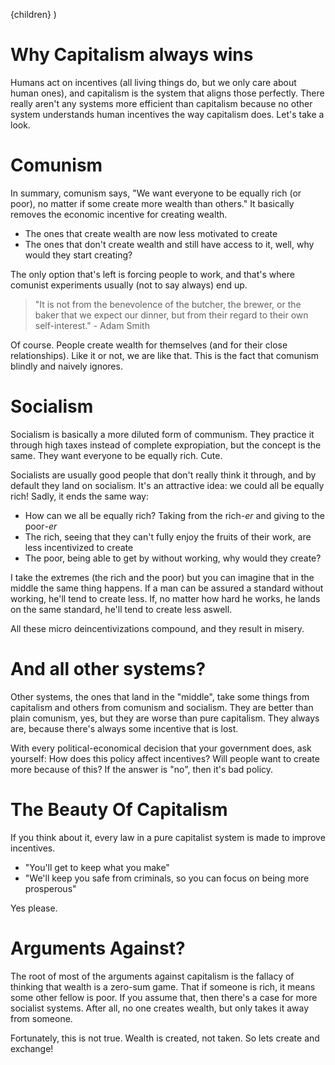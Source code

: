   <Layout pagetitle="Why Capitalism always wins">{children}</Layout>
)

# Why Capitalism always wins

Humans act on incentives (all living things do, but we only care about human ones), and capitalism is the system that aligns those perfectly. There really aren't any systems more efficient than capitalism because no other system understands human incentives the way capitalism does. Let's take a look.

# Comunism

In summary, comunism says, "We want everyone to be equally rich (or poor), no matter if some create more wealth than others." It basically removes the economic incentive for creating wealth.

- The ones that create wealth are now less motivated to create
- The ones that don't create wealth and still have access to it, well, why would they start creating?

The only option that's left is forcing people to work, and that's where comunist experiments usually (not to say always) end up.

> "It is not from the benevolence of the butcher, the brewer, or the baker that we expect our dinner, but from their regard to their own self-interest." - Adam Smith

Of course. People create wealth for themselves (and for their close relationships). Like it or not, we are like that. This is the fact that comunism blindly and naively ignores.

# Socialism

Socialism is basically a more diluted form of communism. They practice it through high taxes instead of complete expropiation, but the concept is the same. They want everyone to be equally rich. Cute.

Socialists are usually good people that don't really think it through, and by default they land on socialism. It's an attractive idea: we could all be equally rich! Sadly, it ends the same way:

- How can we all be equally rich? Taking from the rich<i>-er</i> and giving to the poor<i>-er</i>
- The rich, seeing that they can't fully enjoy the fruits of their work, are less incentivized to create
- The poor, being able to get by without working, why would they create?

I take the extremes (the rich and the poor) but you can imagine that in the middle the same thing happens. If a man can be assured a standard without working, he'll tend to create less. If, no matter how hard he works, he lands on the same standard, he'll tend to create less aswell.

All these micro deincentivizations compound, and they result in misery.

# And all other systems?

Other systems, the ones that land in the "middle", take some things from capitalism and others from comunism and socialism. They are better than plain comunism, yes, but they are worse than pure capitalism. They always are, because there's always some incentive that is lost.

With every political-economical decision that your government does, ask yourself: How does this policy affect incentives? Will people want to create more because of this? If the answer is "no", then it's bad policy.

# The Beauty Of Capitalism

If you think about it, every law in a pure capitalist system is made to improve incentives.

- "You'll get to keep what you make"
- "We'll keep you safe from criminals, so you can focus on being more prosperous"

Yes please.

# Arguments Against?

The root of most of the arguments against capitalism is the fallacy of thinking that wealth is a zero-sum game. That if someone is rich, it means some other fellow is poor. If you assume that, then there's a case for more socialist systems. After all, no one creates wealth, but only takes it away from someone.

Fortunately, this is not true. Wealth is created, not taken. So lets create and exchange!

<footer title="Why Capitalism always wins" />
